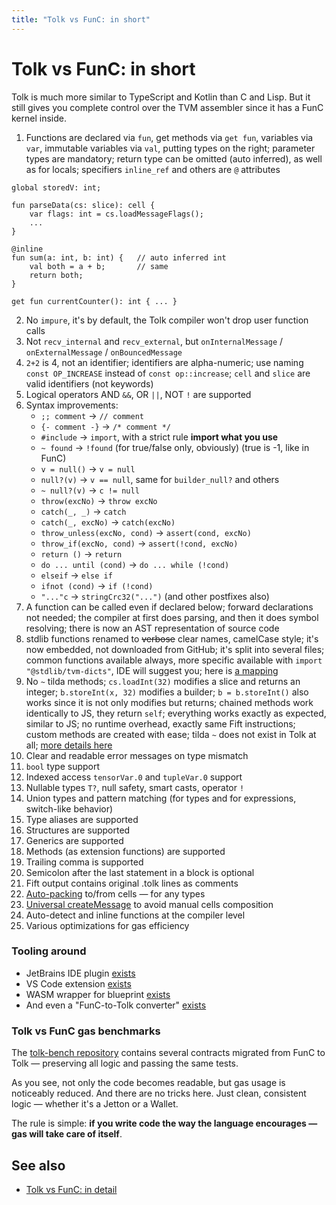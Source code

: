 ```yaml
---
title: "Tolk vs FunC: in short"
---
```


# Tolk vs FunC: in short

Tolk is much more similar to TypeScript and Kotlin than C and Lisp.
But it still gives you complete control over the TVM assembler since it has a FunC kernel inside.

1. Functions are declared via `fun`, get methods via `get fun`, variables via `var`, immutable variables via `val`, putting types on the right; parameter types are mandatory; return type can be omitted (auto inferred), as well as for locals; specifiers `inline_ref` and others are `@` attributes

```tolk
global storedV: int;

fun parseData(cs: slice): cell {
    var flags: int = cs.loadMessageFlags();
    ...
}

@inline
fun sum(a: int, b: int) {   // auto inferred int
    val both = a + b;       // same
    return both;
}

get fun currentCounter(): int { ... }
```

2. No `impure`, it's by default, the Tolk compiler won't drop user function calls
3. Not `recv_internal` and `recv_external`, but `onInternalMessage` / `onExternalMessage` / `onBouncedMessage`
4. `2+2` is 4, not an identifier; identifiers are alpha-numeric; use naming `const OP_INCREASE` instead of `const op::increase`; `cell` and `slice` are valid identifiers (not keywords)
5. Logical operators AND `&&`, OR `||`, NOT `!` are supported
6. Syntax improvements:
    - `;; comment` → `// comment`
    - `{- comment -}` → `/* comment */`
    - `#include` → `import`, with a strict rule **import what you use**
    - `~ found` → `!found` (for true/false only, obviously) (true is -1, like in FunC)
    - `v = null()` → `v = null`
    - `null?(v)` → `v == null`, same for `builder_null?` and others
    - `~ null?(v)` → `c != null`
    - `throw(excNo)` → `throw excNo`
    - `catch(_, _)` → `catch`
    - `catch(_, excNo)` → `catch(excNo)`
    - `throw_unless(excNo, cond)` → `assert(cond, excNo)`
    - `throw_if(excNo, cond)` → `assert(!cond, excNo)`
    - `return ()` → `return`
    - `do ... until (cond)` → `do ... while (!cond)`
    - `elseif` → `else if`
    - `ifnot (cond)` → `if (!cond)`
    - `"..."c` → `stringCrc32("...")` (and other postfixes also)
7. A function can be called even if declared below; forward declarations not needed; the compiler at first does parsing, and then it does symbol resolving; there is now an AST representation of source code
8. stdlib functions renamed to ~~verbose~~ clear names, camelCase style; it's now embedded, not downloaded from GitHub; it's split into several files; common functions available always, more specific available with `import "@stdlib/tvm-dicts"`, IDE will suggest you; here is [a mapping](../tolk-vs-func/stdlib)
9. No `~` tilda methods; `cs.loadInt(32)` modifies a slice and returns an integer; `b.storeInt(x, 32)` modifies a builder; `b = b.storeInt()` also works since it is not only modifies but returns; chained methods work identically to JS, they return `self`; everything works exactly as expected, similar to JS; no runtime overhead, exactly same Fift instructions; custom methods are created with ease; tilda `~` does not exist in Tolk at all; [more details here](../tolk-vs-func/mutability)
10. Clear and readable error messages on type mismatch
11. `bool` type support
12. Indexed access `tensorVar.0` and `tupleVar.0` support
13. Nullable types `T?`, null safety, smart casts, operator `!`
14. Union types and pattern matching (for types and for expressions, switch-like behavior)
15. Type aliases are supported
16. Structures are supported
17. Generics are supported
18. Methods (as extension functions) are supported
19. Trailing comma is supported
20. Semicolon after the last statement in a block is optional
21. Fift output contains original .tolk lines as comments
22. [Auto-packing](../tolk-vs-func/pack-to-from-cells) to/from cells — for any types
23. [Universal createMessage](../tolk-vs-func/create-message) to avoid manual cells composition
24. Auto-detect and inline functions at the compiler level
25. Various optimizations for gas efficiency

### Tooling around

- JetBrains IDE plugin [exists](https://github.com/ton-blockchain/intellij-ton)
- VS Code extension [exists](https://github.com/ton-blockchain/ton-language-server)
- WASM wrapper for blueprint [exists](https://github.com/ton-blockchain/tolk-js)
- And even a "FunC-to-Tolk converter" [exists](https://github.com/ton-blockchain/convert-func-to-tolk)

### Tolk vs FunC gas benchmarks

The [tolk-bench repository](https://github.com/ton-blockchain/tolk-bench) contains several contracts migrated from FunC to Tolk — preserving all logic and passing the same tests.

As you see, not only the code becomes readable, but gas usage is noticeably reduced. And there are no tricks here. Just clean, consistent logic — whether it's a Jetton or a Wallet.

The rule is simple: **if you write code the way the language encourages — gas will take care of itself**.

## See also

- [Tolk vs FunC: in detail](../tolk-vs-func/in-detail)
